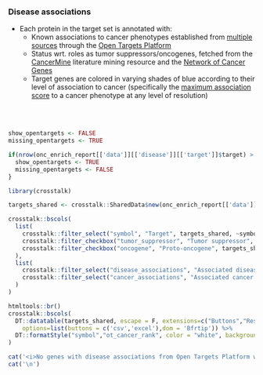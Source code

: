 ### Disease associations

* Each protein in the target set is annotated with:
   * Known associations to cancer phenotypes established from [multiple sources](https://docs.targetvalidation.org/getting-started/scoring) through the [Open Targets Platform](https://targetvalidation.org)
   * Status wrt. roles as tumor suppressors/oncogenes, fetched from the [CancerMine](https://www.nature.com/articles/s41592-019-0422-y) literature mining resource and the [Network of Cancer Genes](http://ncg.kcl.ac.uk/)
   * Target genes are colored in varying shades of blue according to their level of association to cancer (specifically the [maximum association score](https://docs.targetvalidation.org/getting-started/scoring) to a cancer phenotype at any level of resolution)
   
<br><br>



```r

show_opentargets <- FALSE
missing_opentargets <- TRUE

if(nrow(onc_enrich_report[['data']][['disease']][['target']]$target) > 0){
  show_opentargets <- TRUE
  missing_opentargets <- FALSE
}

```


```r
library(crosstalk)

targets_shared <- crosstalk::SharedData$new(onc_enrich_report[['data']][['disease']][['target']]$target)

crosstalk::bscols(
  list(
    crosstalk::filter_select("symbol", "Target", targets_shared, ~symbol),
    crosstalk::filter_checkbox("tumor_suppressor", "Tumor suppressor", targets_shared, ~tumor_suppressor),
    crosstalk::filter_checkbox("oncogene", "Proto-oncogene", targets_shared, ~oncogene)
  ),
  list(
    crosstalk::filter_select("disease_associations", "Associated diseases (non-cancer)", targets_shared, ~disease_associations),
    crosstalk::filter_select("cancer_associations", "Associated cancer types", targets_shared, ~cancer_associations)
  )
)

htmltools::br()
crosstalk::bscols(
  DT::datatable(targets_shared, escape = F, extensions=c("Buttons","Responsive"), width = "100%",
    options=list(buttons = c('csv','excel'),dom = 'Bfrtip')) %>%
  DT::formatStyle("symbol","ot_cancer_rank", color = "white", backgroundColor = DT::styleInterval(onc_enrich_report[['config']][['disease']][['breaks']], onc_enrich_report[['config']][['disease']][['colors']]))
)


```


```r
cat('<i>No genes with disease associations from Open Targets Platform were found.</i>',sep='\n')
cat('\n')
```


<br><br>
